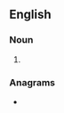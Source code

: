 ==English==

===Noun===
{{head|en|noun plural form}}

# {{plural of|pentimal|lang=en}}

===Anagrams===
* {{anagrams|en|Pimentals}}
